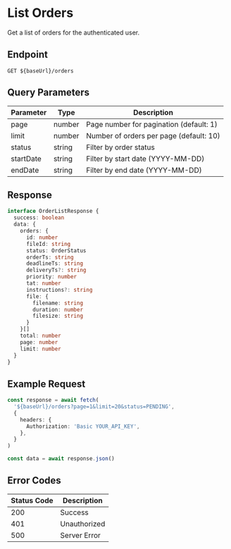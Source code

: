 # List Orders

Get a list of orders for the authenticated user.

## Endpoint

```http
GET ${baseUrl}/orders
```

## Query Parameters

| Parameter | Type   | Description                             |
| --------- | ------ | --------------------------------------- |
| page      | number | Page number for pagination (default: 1) |
| limit     | number | Number of orders per page (default: 10) |
| status    | string | Filter by order status                  |
| startDate | string | Filter by start date (YYYY-MM-DD)       |
| endDate   | string | Filter by end date (YYYY-MM-DD)         |

## Response

```typescript
interface OrderListResponse {
  success: boolean
  data: {
    orders: {
      id: number
      fileId: string
      status: OrderStatus
      orderTs: string
      deadlineTs: string
      deliveryTs?: string
      priority: number
      tat: number
      instructions?: string
      file: {
        filename: string
        duration: number
        filesize: string
      }
    }[]
    total: number
    page: number
    limit: number
  }
}
```

## Example Request

```typescript
const response = await fetch(
  '${baseUrl}/orders?page=1&limit=20&status=PENDING',
  {
    headers: {
      Authorization: 'Basic YOUR_API_KEY',
    },
  }
)

const data = await response.json()
```

## Error Codes

| Status Code | Description  |
| ----------- | ------------ |
| 200         | Success      |
| 401         | Unauthorized |
| 500         | Server Error |
